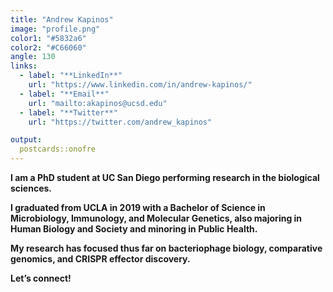 ```yaml
---
title: "Andrew Kapinos"
image: "profile.png"
color1: "#5832a6"
color2: "#C66060"
angle: 130
links:
  - label: "**LinkedIn**"
    url: "https://www.linkedin.com/in/andrew-kapinos/"
  - label: "**Email**"
    url: "mailto:akapinos@ucsd.edu"
  - label: "**Twitter**"
    url: "https://twitter.com/andrew_kapinos"

output:
  postcards::onofre
---
```

 
**I am a PhD student at UC San Diego performing research in the biological sciences.**

**I graduated from UCLA in 2019 with a Bachelor of Science in Microbiology, Immunology, and Molecular Genetics, also majoring in Human Biology and Society and minoring in Public Health.**

**My research has focused thus far on bacteriophage biology, comparative genomics, and CRISPR effector discovery.**

**Let's connect!**